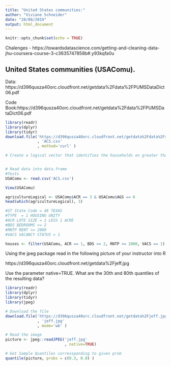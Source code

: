 ```yaml
---
title: "United States communities:"
author: "Viviane Schneider"
date: "28/08/2019"
output: html_document
---
```


```r
knitr::opts_chunk$set(echo = TRUE)
```
Chalenges - https://towardsdatascience.com/getting-and-cleaning-data-jhu-coursera-course-3-c3635747858b#.y93kqfa0u


## United States communities (USAComu).

Data: https://d396qusza40orc.cloudfront.net/getdata%2Fdata%2FPUMSDataDict06.pdf

Code Book:https://d396qusza40orc.cloudfront.net/getdata%2Fdata%2FPUMSDataDict06.pdf 

```r

library(readr)
library(dplyr)
library(tidyr)
download.file('https://d396qusza40orc.cloudfront.net/getdata%2Fdata%2Fss06hid.csv'
              , 'ACS.csv'
              , method='curl' )

```



```r

# Create a logical vector that identifies the households on greater than 10 acres who sold more #than $10,000 worth of agriculture products. Assign that logical vector to the variable #agricultureLogical. Apply the which() function like this to identify the rows of the data #frame where the logical vector is TRUE. which(agricultureLogical)


# Read data into data.frame
#Tests
USAComu <- read.csv('ACS.csv')

View(USAComu)

agricultureLogical <- USAComu$ACR == 3 & USAComu$AGS == 6
head(which(agricultureLogical), 3)

#ST State Code = 48 TEXAS
#TYPE  = 1 HOUSING UNITY
#ACR LOTE SIZE = 1 LESS 1 ACRE 
#BDS BEDROOMS >= 2
#RNTP RENT <= 2000
#VACS VACANCY STATUS = 1

houses <- filter(USAComu, ACR == 1, BDS >= 2, RNTP <= 2000, VACS == 1)

```

Using the jpeg package read in the following picture of your instructor into R

https://d396qusza40orc.cloudfront.net/getdata%2Fjeff.jpg

Use the parameter native=TRUE. What are the 30th and 80th quantiles of the resulting data?


```r
library(readr)
library(dplyr)
library(tidyr)
library(jpeg)

# Download the file
download.file('https://d396qusza40orc.cloudfront.net/getdata%2Fjeff.jpg'
              , 'jeff.jpg'
              , mode='wb' )

# Read the image
picture <- jpeg::readJPEG('jeff.jpg'
                          , native=TRUE)

# Get Sample Quantiles corressponding to given prob
quantile(picture, probs = c(0.3, 0.8) )

  
```


